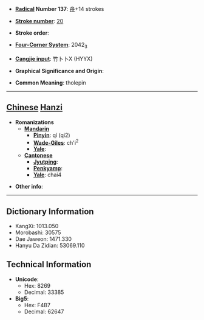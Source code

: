 * '''[[Wiktionary:Chinese radical index| Radical]] Number 137''': [[Wiktionary:Chinese radical index 舟|舟]]+14 strokes

* '''[[Wiktionary:Chinese total strokes index|Stroke number]]''': [[Wiktionary:Chinese total strokes index 20|20]]

* '''Stroke order''': 

* '''[[Wiktionary:Chinese four corner index|Four-Corner System]]''': 2042<sub>3</sub>

* '''[[Wiktionary:Chinese Cangjie index|Cangjie input]]''': 竹卜卜X (HYYX)

* '''Graphical Significance and Origin''': 

* '''Common Meaning''': tholepin

----

== [[Chinese]] [[Hanzi]] ==

* '''Romanizations'''
** '''[[Mandarin]]'''
*** '''[[Pinyin]]''': qí (qi2)
*** '''[[Wade-Giles]]''': ch'i<sup>2</sup>
*** '''[[Yale]]''': 
** '''[[Cantonese]]'''
*** '''[[Jyutping]]''':
*** '''[[Penkyamp]]''': 
*** '''[[Yale]]''': chai4

* '''Other info''': 

----

== Dictionary Information ==

* KangXi: 1013.050
* Morobashi: 30575
* Dae Jaweon: 1471.330
* Hanyu Da Zidian: 53069.110

== Technical Information ==

* '''Unicode''':
** Hex: 8269
** Decimal: 33385
* '''Big5''':
** Hex: F4B7
** Decimal: 62647